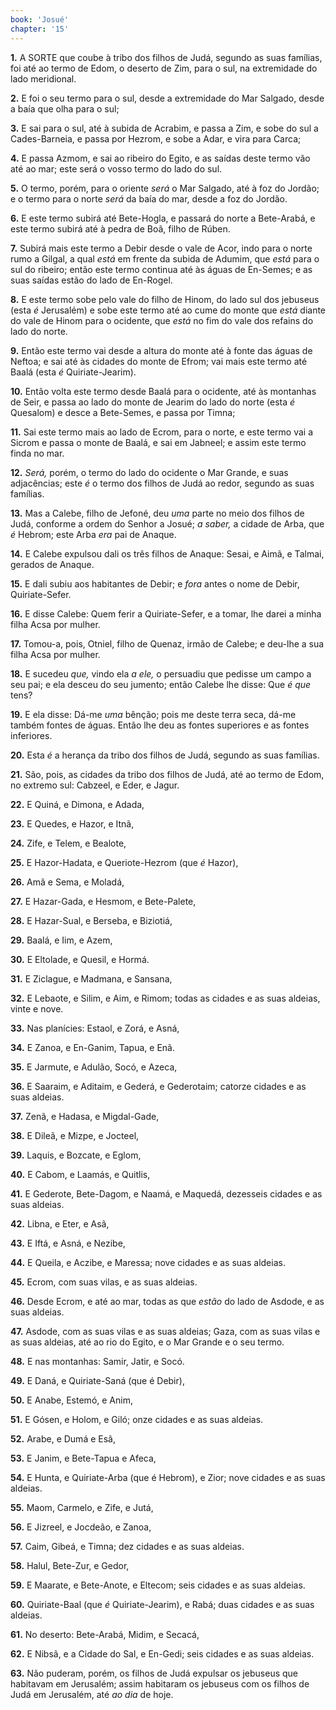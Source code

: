```yaml
---
book: 'Josué'
chapter: '15'
---
```


**1.** A SORTE que coube à tribo dos filhos de Judá, segundo as suas famílias, foi até ao termo de Edom, o deserto de Zim, para o sul, na extremidade do lado meridional.

**2.** E foi o seu termo para o sul, desde a extremidade do Mar Salgado, desde a baía que olha para o sul;

**3.** E sai para o sul, até à subida de Acrabim, e passa a Zim, e sobe do sul a Cades-Barneia, e passa por Hezrom, e sobe a Adar, e vira para Carca;

**4.** E passa Azmom, e sai ao ribeiro do Egito, e as saídas deste termo vão até ao mar; este será o vosso termo do lado do sul.

**5.** O termo, porém, para o oriente *será* o Mar Salgado, até à foz do Jordão; e o termo para o norte *será* da baía do mar, desde a foz do Jordão.

**6.** E este termo subirá até Bete-Hogla, e passará do norte a Bete-Arabá, e este termo subirá até à pedra de Boã, filho de Rúben.

**7.** Subirá mais este termo a Debir desde o vale de Acor, indo para o norte rumo a Gilgal, a qual *está* em frente da subida de Adumim, que *está* para o sul do ribeiro; então este termo continua até às águas de En-Semes; e as suas saídas estão do lado de En-Rogel.

**8.** E este termo sobe pelo vale do filho de Hinom, do lado sul dos jebuseus (esta *é* Jerusalém) e sobe este termo até ao cume do monte que *está* diante do vale de Hinom para o ocidente, que *está* no fim do vale dos refains do lado do norte.

**9.** Então este termo vai desde a altura do monte até à fonte das águas de Neftoa; e sai até às cidades do monte de Efrom; vai mais este termo até Baalá (esta *é* Quiriate-Jearim).

**10.** Então volta este termo desde Baalá para o ocidente, até às montanhas de Seir, e passa ao lado do monte de Jearim do lado do norte (esta *é* Quesalom) e desce a Bete-Semes, e passa por Timna;

**11.** Sai este termo mais ao lado de Ecrom, para o norte, e este termo vai a Sicrom e passa o monte de Baalá, e sai em Jabneel; e assim este termo finda no mar.

**12.** *Será,* porém, o termo do lado do ocidente o Mar Grande, e suas adjacências; este *é* o termo dos filhos de Judá ao redor, segundo as suas famílias.

**13.** Mas a Calebe, filho de Jefoné, deu *uma* parte no meio dos filhos de Judá, conforme a ordem do Senhor a Josué; *a saber,* a cidade de Arba, que *é* Hebrom; este Arba *era* pai de Anaque.

**14.** E Calebe expulsou dali os três filhos de Anaque: Sesai, e Aimã, e Talmai, gerados de Anaque.

**15.** E dali subiu aos habitantes de Debir; e *fora* antes o nome de Debir, Quiriate-Sefer.

**16.** E disse Calebe: Quem ferir a Quiriate-Sefer, e a tomar, lhe darei a minha filha Acsa por mulher.

**17.** Tomou-a, pois, Otniel, filho de Quenaz, irmão de Calebe; e deu-lhe a sua filha Acsa por mulher.

**18.** E sucedeu *que,* vindo ela *a ele,* o persuadiu que pedisse um campo a seu pai; e ela desceu do seu jumento; então Calebe lhe disse: Que *é que* tens?

**19.** E ela disse: Dá-me *uma* bênção; pois me deste terra seca, dá-me também fontes de águas. Então lhe deu as fontes superiores e as fontes inferiores.

**20.** Esta *é* a herança da tribo dos filhos de Judá, segundo as suas famílias.

**21.** São, pois, as cidades da tribo dos filhos de Judá, até ao termo de Edom, no extremo sul: Cabzeel, e Eder, e Jagur.

**22.** E Quiná, e Dimona, e Adada,

**23.** E Quedes, e Hazor, e Itnã,

**24.** Zife, e Telem, e Bealote,

**25.** E Hazor-Hadata, e Queriote-Hezrom (que *é* Hazor),

**26.** Amã e Sema, e Moladá,

**27.** E Hazar-Gada, e Hesmom, e Bete-Palete,

**28.** E Hazar-Sual, e Berseba, e Biziotiá,

**29.** Baalá, e Iim, e Azem,

**30.** E Eltolade, e Quesil, e Hormá.

**31.** E Ziclague, e Madmana, e Sansana,

**32.** E Lebaote, e Silim, e Aim, e Rimom; todas as cidades e as suas aldeias, vinte e nove.

**33.** Nas planícies: Estaol, e Zorá, e Asná,

**34.** E Zanoa, e En-Ganim, Tapua, e Enã.

**35.** E Jarmute, e Adulão, Socó, e Azeca,

**36.** E Saaraim, e Aditaim, e Gederá, e Gederotaim; catorze cidades e as suas aldeias.

**37.** Zenã, e Hadasa, e Migdal-Gade,

**38.** E Dileã, e Mizpe, e Jocteel,

**39.** Laquis, e Bozcate, e Eglom,

**40.** E Cabom, e Laamás, e Quitlis,

**41.** E Gederote, Bete-Dagom, e Naamá, e Maquedá, dezesseis cidades e as suas aldeias.

**42.** Libna, e Eter, e Asã,

**43.** E Iftá, e Asná, e Nezibe,

**44.** E Queila, e Aczibe, e Maressa; nove cidades e as suas aldeias.

**45.** Ecrom, com suas vilas, e as suas aldeias.

**46.** Desde Ecrom, e até ao mar, todas as que *estão* do lado de Asdode, e as suas aldeias.

**47.** Asdode, com as suas vilas e as suas aldeias; Gaza, com as suas vilas e as suas aldeias, até ao rio do Egito, e o Mar Grande e o seu termo.

**48.** E nas montanhas: Samir, Jatir, e Socó.

**49.** E Daná, e Quiriate-Saná (que é Debir),

**50.** E Anabe, Estemó, e Anim,

**51.** E Gósen, e Holom, e Giló; onze cidades e as suas aldeias.

**52.** Arabe, e Dumá e Esã,

**53.** E Janim, e Bete-Tapua e Afeca,

**54.** E Hunta, e Quiriate-Arba (que é Hebrom), e Zior; nove cidades e as suas aldeias.

**55.** Maom, Carmelo, e Zife, e Jutá,

**56.** E Jizreel, e Jocdeão, e Zanoa,

**57.** Caim, Gibeá, e Timna; dez cidades e as suas aldeias.

**58.** Halul, Bete-Zur, e Gedor,

**59.** E Maarate, e Bete-Anote, e Eltecom; seis cidades e as suas aldeias.

**60.** Quiriate-Baal (que *é* Quiriate-Jearim), e Rabá; duas cidades e as suas aldeias.

**61.** No deserto: Bete-Arabá, Midim, e Secacá,

**62.** E Nibsã, e a Cidade do Sal, e En-Gedi; seis cidades e as suas aldeias.

**63.** Não puderam, porém, os filhos de Judá expulsar os jebuseus que habitavam em Jerusalém; assim habitaram os jebuseus com os filhos de Judá em Jerusalém, até *ao dia* de hoje.